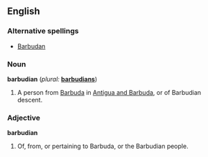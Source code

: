 ==English==

===Alternative spellings===
* [[Barbudan]]

===Noun===
'''barbudian'''  (''plural:'' '''[[barbudians]]''')
# A person from [[Barbuda]] in [[Antigua and Barbuda]], or of Barbudian descent.

===Adjective===
'''barbudian'''
# Of, from, or pertaining to Barbuda, or the Barbudian people.